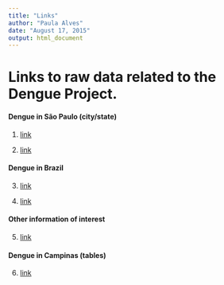 ```yaml
---
title: "Links"
author: "Paula Alves"
date: "August 17, 2015"
output: html_document
---
```


# Links to raw data related to the Dengue Project.  

#### Dengue in São Paulo (city/state)
1. [link](http://www.cve.saude.sp.gov.br/htm/zoo/dengue_dados.html)  

2. [link](http://portalsaude.saude.gov.br/index.php/situacao-epidemiologica-dados-dengue)  

#### Dengue in Brazil
3. [link](http://dados.gov.br/dataset/taxa-de-incidencia-da-dengue)

4. [link](http://dados.gov.br/dataset/odm6_dengue)

#### Other information of interest
5. [link](http://www.combateadengue.com.br/category/documentos-para-download/acoes-de-combate-dengue/)

#### Dengue in Campinas (tables)
6. [link](https://dengue.campinas.sp.gov.br/sites/default/files/boletins/boletim-01-sintese_dados_dengue_campinas_2014_07_30.pdf)

